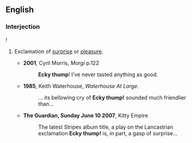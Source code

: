 {{was wotd|2009|September|25}}
==English==

===Interjection===
{{en-interj}}!

# {{context|colloquial|Northern England|dialectal}} Exclamation of [[surprise]] or [[pleasure]].
#* '''2001''', Cyril Morris, ''Morgi'' p.122
#*: '''Ecky thump'''! I've never tasted anything as good.
#* '''1985''', Keith Waterhouse, ''Waterhouse At Large.''
#*:... its bellowing cry of '''Ecky thump!''' sounded much friendlier than...
#* '''The Guardian, Sunday June 10 2007''',  Kitty Empire
#*: The latest Stripes album title, a play on the Lancastrian exclamation '''Ecky thump!''' is, in part, a gasp of surprise...